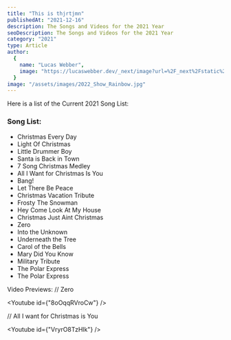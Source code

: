 ```yaml
---
title: "This is thjrtjmn"
publishedAt: "2021-12-16"
description: The Songs and Videos for the 2021 Year
seoDescription: The Songs and Videos for the 2021 Year
category: "2021"
type: Article
author:
  {
    name: "Lucas Webber",
    image: "https://lucaswebber.dev/_next/image?url=%2F_next%2Fstatic%2Fmedia%2FnavLogo.4fc684bf.png&w=128&q=75",
  }
image: "/assets/images/2022_Show_Rainbow.jpg"
---
```


Here is a list of the Current 2021 Song List:

### **Song List:**

- Christmas Every Day
- Light Of Christmas
- Little Drummer Boy
- Santa is Back in Town
- 7 Song Christmas Medley
- All I Want for Christmas Is You
- Bang!
- Let There Be Peace
- Christmas Vacation Tribute
- Frosty The Snowman
- Hey Come Look At My House
- Christmas Just Aint Christmas
- Zero
- Into the Unknown
- Underneath the Tree
- Carol of the Bells
- Mary Did You Know
- Military Tribute
- The Polar Express
- The Polar Express

Video Previews:
// Zero

<Youtube id={"8oOqqRVroCw"} />

// All I want for Christmas is You

<Youtube id={"VryrO8TzHlk"} />
